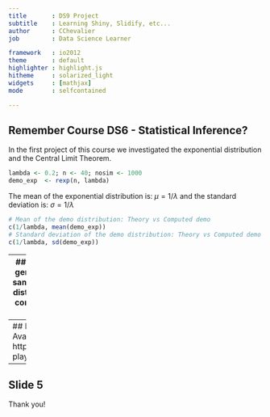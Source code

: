 ```yaml
---
title       : DS9 Project
subtitle    : Learning Shiny, Slidify, etc...
author      : CChevalier
job         : Data Science Learner

framework   : io2012
theme       : default
highlighter : highlight.js
hitheme     : solarized_light
widgets     : [mathjax]
mode        : selfcontained

---
```

## Remember Course DS6 - Statistical Inference?

In the first project of this course we investigated the exponential distribution and the Central Limit Theorem.

```r
lambda <- 0.2; n <- 40; nosim <- 1000
demo_exp  <- rexp(n, lambda)
```

The mean of the exponential distribution is: $\mu = 1/\lambda$ and the standard deviation  is: $\sigma = 1/\lambda$

```r
# Mean of the demo distribution: Theory vs Computed demo 
c(1/lambda, mean(demo_exp))
# Standard deviation of the demo distribution: Theory vs Computed demo
c(1/lambda, sd(demo_exp))
```

--- 
## The Central Limit Theorem
We generated 1000 simulations of 40 samples each from the exponential distribution with rate = lambda and computed the mean value of each simulation

```r
simus <- matrix(rexp(nosim * n, lambda), ncol = n, byrow = TRUE)
simus_mean <- apply(simus, 1, mean)
```

According to the Central Limit Theorem (CLT), the distribution of sample means, $\bar X$, is approximately normal with mean = $\mu$ and variance = $\sigma^2/n$

```r
# Overall mean: CLT Theory vs Simulated
c(1/lambda, mean(simus_mean))
# Variance: CLT Theory vs Simulated
c((1/lambda)^2 /n, var(simus_mean))
```



--- 
## Now there is a ShinyApp for that!
Available on shinyapp.io: https://cchevalier.shinyapps.io/ds9-playground

  

  

---
## Slide 5
  
  
Thank you!
